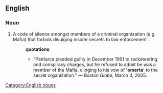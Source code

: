 ==English==
===Noun===
[[Category:English nouns]]
# A code of silence amongst members of a criminal organization (e.g. Mafia) that forbids divulging insider secrets to law enforcement .
#:'''quotations''':
#:*"Patriarca pleaded guilty in December 1991 to racketeering and conspiracy charges, but he refused to admit he was a member of the Mafia, clinging to his vow of ''''omerta'''' to the secret organization." &mdash; ''Boston Globe'', March 4, 2005.
